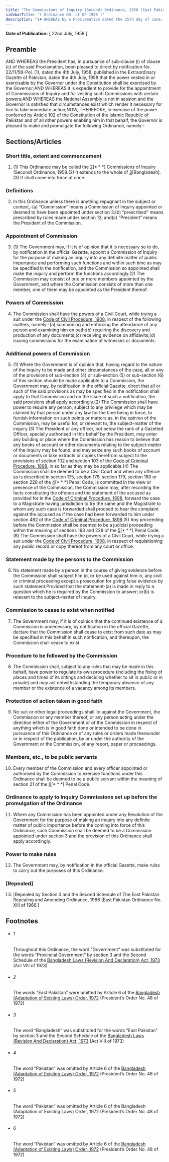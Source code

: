 ```yaml
---
title: "The Commissions of Inquiry (Second) Ordinance, 1958 (East Pakistan Ordinance No. LI of 1958)."
sidebarTitle: "( Ordinance NO. LI OF 1958 )"
description: "1♣ WHEREAS by a Proclamation dated the 25th day of June, 1958, under Article 193 of the Constitution of the Islamic Republic of Pakistan, the President has assumed to himself all the powers vested in, or exercisable by, the Governor of East Pakistan;"
---
```


**Date of Publication:** [ 22nd July, 1958 ]

## Preamble

AND WHEREAS the President has, in pursuance of sub-clause (i) of clause (c) of the said Proclamation, been pleased to direct by notification No. 22/11/58-Pol. (1), dated the 4th July, 1958, published in the Extraordinary Gazette of Pakistan, dated the 4th July, 1958 that the power vested in or exercisable by the Governor under the Constitution shall be exercised by the Governor;AND WHEREAS it is expedient to provide for the appointment of Commissions of Inquiry and for vesting such Commissions with certain powers;AND WHEREAS the National Assembly is not in session and the Governor is satisfied that circumstances exist which render it necessary for him to take immediate action;NOW, THEREFORE, in exercise of the power conferred by Article 102 of the Constitution of the Islamic Republic of Pakistan and of all other powers enabling him in that behalf, the Governor is pleased to make and promulgate the following Ordinance, namely:-

## Sections/Articles

### Short title, extent and commencement

1. (1) This Ordinance may be called the [2](1)[\* \* \*] Commissions of Inquiry (Second) Ordinance, 1958.(2) It extends to the whole of [3](2)[Bangladesh].(3) It shall come into force at once.

### Definitions

2. In this Ordinance unless there is anything repugnant in the subject or context,-(a) “Commission” means a Commission of Inquiry appointed or deemed to have been appointed under section 3;(b) “prescribed” means prescribed by rules made under section 12; and(c) “President” means the President of the Commission.

### Appointment of Commission

3. (1) The Government may, if it is of opinion that it is necessary so to do, by notification in the official Gazette, appoint a Commission of Inquiry for the purpose of making an inquiry into any definite matter of public importance and performing such functions and within such time as may be specified in the notification, and the Commission so appointed shall make the inquiry and perform the functions accordingly.(2) The Commission may consist of one or more members appointed by the Government, and where the Commission consists of more than one member, one of them may be appointed as the President thereof.

### Powers of Commission

4. The Commission shall have the powers of a Civil Court, while trying a suit under the [Code of Civil Procedure, 1908](/act-86.html "Code of Civil Procedure, 1908"), in respect of the following matters, namely:-(a) summoning and enforcing the attendance of any person and examining him on oath;(b) requiring the discovery and production of any documents;(c) receiving evidence on affidavits;(d) issuing commissions for the examination of witnesses or documents.

### Additional powers of Commission

5. (1) Where the Government is of opinion that, having regard to the nature of the inquiry to be made and other circumstances of the case, all or any of the provisions of sub-section (4) or sub-section (5) or sub-section (6) of this section should be made applicable to a Commission, the Government may, by notification in the official Gazette, direct that all or such of the said provisions as may be specified in the notification shall apply to that Commission and on the issue of such a notification, the said provisions shall apply accordingly.(2) The Commission shall have power to require any person, subject to any privilege which may be claimed by that person under any law for the time being in force, to furnish information on such points or matters as, in the opinion of the Commission, may be useful for, or relevant to, the subject-matter of the inquiry.(3) The President or any officer, not below the rank of a Gazetted Officer, specially authorised in this behalf by the President, may enter any building or place where the Commission has reason to believe that any books of account or other documents relating to the subject-matter of the inquiry may be found, and may seize any such books of account or documents or take extracts or copies therefrom subject to the provisions of section 102 and section 103 of the [Code of Criminal Procedure, 1898](/act-75.html "Code of Criminal Procedure, 1898"), in so far as they may be applicable.(4) The Commission shall be deemed to be a Civil Court and when any offence as is described in section 175, section 178, section 179, section 180 or section 228 of the [4](1)[\* \* \*] Penal Code, is committed in the view or presence of the Commission, the Commission may, after recording the facts constituting the offence and the statement of the accused as provided for in the [Code of Criminal Procedure, 1898](/act-75.html "Code of Criminal Procedure, 1898"), forward the case to a Magistrate having jurisdiction to try the same and the Magistrate to whom any such case is forwarded shall proceed to hear the complaint against the accused as if the case had been forwarded to him under section 482 of the [Code of Criminal Procedure, 1898](/act-75.html "Code of Criminal Procedure, 1898").(5) Any proceeding before the Commission shall be deemed to be a judicial proceeding within the meaning of sections 193 and 228 of the [5](2)[\* \* \*] Penal Code.(6) The Commission shall have the powers of a Civil Court, while trying a suit under the [Code of Civil Procedure, 1908](/act-86.html "Code of Civil Procedure, 1908"), in respect of requisitioning any public record or copy thereof from any court or office.

### Statement made by the persons to the Commission

6. No statement made by a person in the course of giving evidence before the Commission shall subject him to, or be used against him in, any civil or criminal proceeding except a prosecution for giving false evidence by such statement:Provided that the statement-(a) is made in reply to a question which he is required by the Commission to answer; or(b) is relevant to the subject-matter of inquiry.

### Commission to cease to exist when notified

7. The Government may, if it is of opinion that the continued existence of a Commission is unnecessary, by notification in the official Gazette, declare that the Commission shall cease to exist from such date as may be specified in this behalf in such notification, and thereupon, the Commission shall cease to exist.

### Procedure to be followed by the Commission

8. The Commission shall, subject to any rules that may be made in this behalf, have power to regulate its own procedure (including the fixing of places and times of its sittings and deciding whether to sit in public or in private) and may act notwithstanding the temporary absence of any member or the existence of a vacancy among its members.

### Protection of action taken in good faith

9. No suit or other legal proceedings shall lie against the Government, the Commission or any member thereof, or any person acting under the direction either of the Government or of the Commission in respect of anything which is in good faith done or intended to be done in pursuance of this Ordinance or of any rules or orders made thereunder or in respect of the publication, by or under the authority of the Government or the Commission, of any report, paper or proceedings.

### Members, etc., to be public servants

10. Every member of the Commission and every officer appointed or authorised by the Commission to exercise functions under this Ordinance shall be deemed to be a public servant within the meaning of section 21 of the [6](1)[\* \* \*] Penal Code.

### Ordinance to apply to Inquiry Commissions set up before the promulgation of the Ordinance

11. Where any Commission has been appointed under any Resolution of the Government for the purpose of making an inquiry into any definite matter of public importance before the coming into force of this Ordinance, such Commission shall be deemed to be a Commission appointed under section 3 and the provision of this Ordinance shall apply accordingly.

### Power to make rules

12. The Government may, by notification in the official Gazette, make rules to carry out the purposes of this Ordinance.

### [Repealed]

13. [Repealed by Section 3 and the Second Schedule of The East Pakistan Repealing and Amending Ordinance, 1966 (East Pakistan Ordinance No. XIII of 1966.]

## Footnotes

- ###### 1

  Throughout this Ordinance, the word “Government” was substituted for the words “Provincial Government” by section 3 and the Second Schedule of the [Bangladesh Laws (Revision And Declaration) Act, 1973](/act-430.html "Bangladesh Laws (Revision And Declaration) Act, 1973") (Act VIII of 1973)

- ###### 2

  The words “East Pakistan” were omitted by Article 6 of the [Bangladesh (Adaptation of Existing Laws) Order, 1972](/act-388.html "Bangladesh (Adaptation of Existing Laws) Order, 1972 ") (President’s Order No. 48 of 1972)

- ###### 3

  The word “Bangladesh” was substituted for the words “East Pakistan” by section 3 and the Second Schedule of the [Bangladesh Laws (Revision And Declaration) Act, 1973](/act-430.html "Bangladesh Laws (Revision And Declaration) Act, 1973") (Act VIII of 1973)

- ###### 4

  The word “Pakistan” was omitted by Article 6 of the [Bangladesh (Adaptation of Existing Laws) Order, 1972](/act-388.html "Bangladesh (Adaptation of Existing Laws) Order, 1972 ") (President’s Order No. 48 of 1972)

- ###### 5

  The word “Pakistan” was omitted by Article 6 of the Bangladesh (Adaptation of Existing Laws) Order, 1972 (President’s Order No. 48 of 1972)

- ###### 6

  The word “Pakistan” was omitted by Article 6 of the [Bangladesh (Adaptation of Existing Laws) Order, 1972](/act-388.html "Bangladesh (Adaptation of Existing Laws) Order, 1972 ") (President’s Order No. 48 of 1972)
